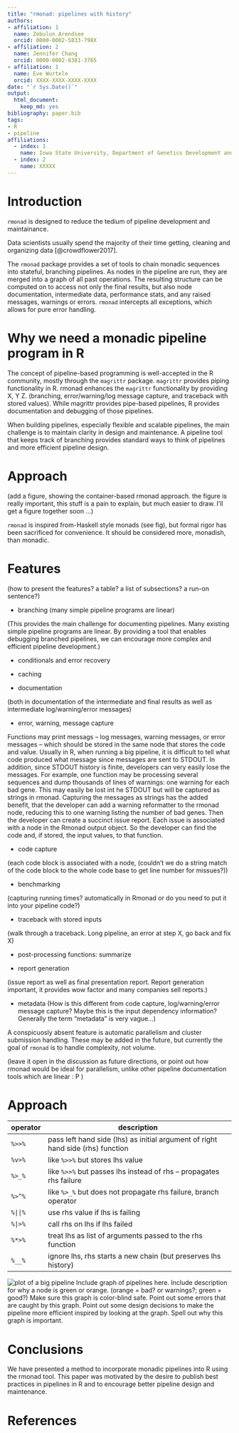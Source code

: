 ```yaml
---
title: "rmonad: pipelines with history"
authors:
- affiliation: 1
  name: Zebulun Arendsee 
  orcid: 0000-0002-5833-798X
- affiliation: 2
  name: Jennifer Chang
  orcid: 0000-0002-8381-3765
- affiliation: 1
  name: Eve Wurtele
  orcid: XXXX-XXXX-XXXX-XXXX
date: "`r Sys.Date()`"
output:
  html_document:
    keep_md: yes
bibliography: paper.bib
tags:
- R
- pipeline
affiliations:
  - index: 1
    name: Iowa State University, Department of Genetics Development and Cell Biology
  - index: 2
    name: XXXXX
---
```


# Introduction

`rmonad` is designed to reduce the tedium of pipeline development and maintainance.

Data scientists usually spend the majority of their time getting, cleaning and
organizing data [@crowdflower2017]. 

The `rmonad` package provides a set of tools to chain monadic sequences into
stateful, branching pipelines. As nodes in the pipeline are run, they are
merged into a graph of all past operations. The resulting structure can be
computed on to access not only the final results, but also node documentation,
intermediate data, performance stats, and any raised messages, warnings or
errors. `rmonad` intercepts all exceptions, which allows for pure error
handling.


# Why we need a monadic pipeline program in R

The concept of pipeline-based programming is well-accepted in the R community,
mostly through the `magrittr` package. `magrittr` provides piping functionality
in R. rmonad enhances the `magrittr` functionality by providing X, Y Z. (branching, error/warning/log message capture, and traceback with stored values). 
While magrittr provides pipe-based pipelines, R provides documentation and debugging of those pipelines. 

When building pipelines, especially flexible and scalable pipelines, the main
challenge is to maintain clarity in design and maintenance. A pipeline tool
that keeps track of branching provides standard ways to think of pipelines and
more efficient pipeline design. 


# Approach

(add a figure, showing the container-based rmonad approach. the figure is
really important, this stuff is a pain to explain, but much easier to draw.
I'll get a figure together soon ...)

`rmonad` is inspired from-Haskell style monads (see fig), but formal rigor has
been sacrificed for convenience. It should be considered more, monadish, than
monadic.


# Features

(how to present the features? a table? a list of subsections? a run-on sentence?)

 * branching (many simple pipeline programs are linear)

(This provides the main challenge for documenting pipelines. Many existing simple pipeline programs are linear. By providing a tool that enables debugging branched pipelines, we can encourage more complex and efficient pipeline development.)

 * conditionals and error recovery

 * caching

 * documentation

(both in documentation of the intermediate and final results as well as intermediate log/warning/error messages)

 * error, warning, message capture
 
Functions may print messags -- log messages, warning messages, or error messages -- which should be stored in the same node that stores the code and value. 
Usually in R, when running a big pipeline, it is difficult to tell what code produced what message since messages are sent to STDOUT. 
In addition, since STDOUT history is finite, developers can very easily lose the messages. 
For example, one function may be processing several sequences and dump thousands of lines of warnings: one warning for each bad gene. 
This may easily be lost int he STDOUT but will be captured as strings in rmonad. 
Capturing the messages as strings has the added benefit, that the developer can add a warning reformatter to the rmonad node, reducing this to one warning listing the number of bad genes.
Then the developer can create a succinct issue report. Each issue is associated with a node in the Rmonad output object. 
So the developer can find the code and, if stored, the input values, to that function.

 * code capture
 
 (each code block is associated with a node, (couldn't we do a string match of the code block to the whole code base to get line number for missues?))

 * benchmarking

(capturing running times? automatically in Rmonad or do you need to put it into your pipeline code?)

 * traceback with stored inputs
 
(walk through a traceback. Long pipeline, an error at step X, go back and fix X)

 * post-processing functions: summarize

 * report generation

(issue report as well as final presentation report. Report generation important, it provides wow factor and many companies sell reports.)

 * metadata
(How is this different from code capture, log/warning/error message capture? Maybe this is the input dependency information? Generally the term "metadata" is very vague...)

A conspicuosly absent feature is automatic parallelism and cluster submission
handling. These may be added in the future, but currently the goal of `rmonad`
is to handle complexity, not volume.

(leave it open in the discussion as future directions, or point out how rmonad would be ideal for parallelism, unlike other pipeline documentation tools which are linear : P )

# Approach

 | operator | description                                                                     |
 | -------- | ------------------------------------------------------------------------------- |
 | `%>>%`   | pass left hand side (lhs) as initial argument of right hand side (rhs) function |
 | `%v>%`   | like `%>>%` but stores lhs value                                                |
 | `%>_%`   | like `%>>%` but passes lhs instead of rhs -- propagates rhs failure             |
 | `%>^%`   | like `%>_%` but does not propagate rhs failure, branch operator                 |
 | `%||%`   | use rhs value if lhs is failing                                                 |
 | `%|>%`   | call rhs on lhs if lhs failed                                                   |
 | `%*>%`   | treat lhs as list of arguments passed to the rhs function                       |
 | `%__%`   | ignore lhs, rhs starts a new chain (but preserves lhs history)                  |

![plot of a big pipeline](big-pipeline.png)
    Include graph of pipelines here. Include description for why a node is green or
    orange. (orange = bad? or warnings?; green = good?) Make sure this graph is color-blind safe. Point out some errors that
    are caught by this graph. Point out some design decisions to make the pipeline
    more efficient inspired by looking at the graph. Spell out why this graph is
    important.

# Conclusions

We have presented a method to incorporate monadic pipelines into R using the
rmonad tool. This paper was motivated by the desire to publish best practices
in pipelines in R and to encourage better pipeline design and maintenance. 

# References
